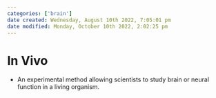 ```yaml
---
categories: ['brain']
date created: Wednesday, August 10th 2022, 7:05:01 pm
date modified: Monday, October 10th 2022, 2:02:25 pm
---
```


# In Vivo
- An experimental method allowing scientists to study brain or neural function in a living organism.



